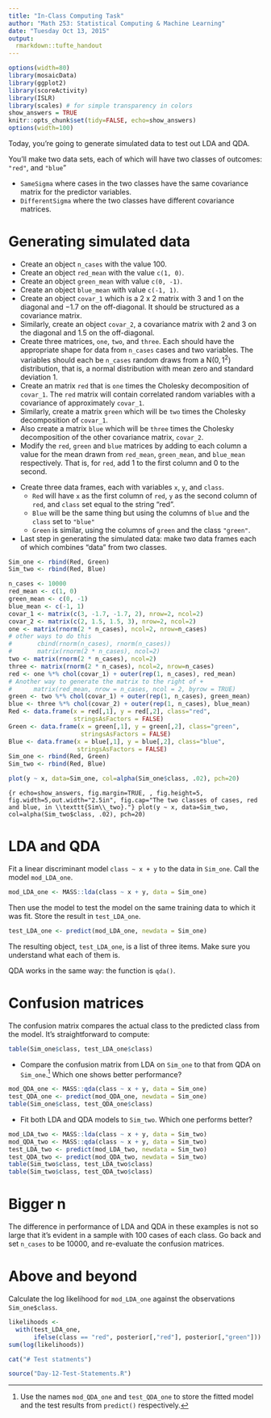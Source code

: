 ```yaml
---
title: "In-Class Computing Task"
author: "Math 253: Statistical Computing & Machine Learning"
date: "Tuesday Oct 13, 2015"
output: 
  rmarkdown::tufte_handout
---
```


```r
options(width=80)
library(mosaicData)
library(ggplot2)
library(scoreActivity)
library(ISLR)
library(scales) # for simple transparency in colors
show_answers = TRUE
knitr::opts_chunk$set(tidy=FALSE, echo=show_answers)
options(width=100)
```

Today, you're going to generate simulated data to test out LDA and QDA.

You'll make two data sets, each of which will have two classes of outcomes: `"red"`, and `"blue`"

* `SameSigma` where cases in the two classes have the same covariance matrix for the predictor variables.
* `DifferentSigma` where the two classes have different covariance matrices.

# Generating simulated data

* Create an object `n_cases` with the value 100.
* Create an object `red_mean` with the value `c(1, 0)`.
* Create an object `green_mean` with value `c(0, -1)`.
* Create an object `blue_mean` with value `c(-1, 1)`.
* Create an object `covar_1` which is a 2 x 2 matrix with 3 and 1 on the diagonal and $-1.7$ on the off-diagonal. It should be structured as a covariance matrix.
* Similarly, create an object `covar_2`, a covariance matrix with 2 and 3 on the diagonal and $1.5$ on the off-diagonal.
* Create three matrices, `one`, `two`, and `three`.  Each should have the appropriate shape for data from `n_cases` cases and two variables. The variables should each be `n_cases` random draws from a $\mbox{N}(0, 1^2)$ distribution, that is, a normal distribution with mean zero and standard deviation $1$.\marginnote[-2cm]{In specifying the normal distribution, one needs to decide whether to report the standard deviation or the variance.  R uses \texttt{sd=}.  To help to eliminate ambiguity in mathematical notation, the form $1^2$ is used simply as a reminder that the quantity is a variance.}
* Create an matrix `red` that is `one` times the Cholesky decomposition of `covar_1`.  The `red` matrix will contain correlated random variables with a covariance of approximately `covar_1`.
* Similarly, create a matrix `green` which will be `two` times the Cholesky decomposition of `covar_1`.
* Also create a matrix `blue` which will be `three` times the Cholesky decomposition of the other covariance matrix, `covar_2`.
* Modify the `red`, `green` and `blue` matrices by adding to each column a value for the mean drawn from `red_mean`, `green_mean`, and `blue_mean` respectively.\marginnote[-2.5cm]{{\em Hint}: It won't work to do the obvious, simple thing, e.g.  add \texttt{red\_mean} to \texttt{red}. There are many ways to construct a statement that works.  Among others, there's a way using \texttt{outer()}, a way using \texttt{matrix()}, and even a way using \texttt{t()} twice.} That is, for `red`, add 1 to the first column and 0 to the second.

\newpage

* Create three data frames, each with variables `x`, `y`, and `class`.\marginnote{You'll use \texttt{data.frame()} to construct the data frames.  Make sure to give the optional argument \texttt{stringsAsFactors = FALSE}.  This will let the class be stored as straightforward character strings that can be used in plotting to specify the color.} 
    - `Red` will have `x` as the first column of `red`, `y` as the second column of `red`, and `class` set equal to the string "red".
    - `Blue` will be the same thing but using the columns of `blue` and the `class` set to `"blue"`
    - `Green` is similar, using the columns of `green` and the class `"green"`.
* Last step in generating the simulated data: make two data frames each of which combines "data" from two classes.
```r
Sim_one <- rbind(Red, Green)
Sim_two <- rbind(Red, Blue)
```

```r
n_cases <- 10000
red_mean <- c(1, 0)
green_mean <- c(0, -1)
blue_mean <- c(-1, 1)
covar_1 <- matrix(c(3, -1.7, -1.7, 2), nrow=2, ncol=2)
covar_2 <- matrix(c(2, 1.5, 1.5, 3), nrow=2, ncol=2)
one <- matrix(rnorm(2 * n_cases), ncol=2, nrow=n_cases)
# other ways to do this
#       cbind(rnorm(n_cases), rnorm(n_cases))
#       matrix(rnorm(2 * n_cases), ncol=2)
two <- matrix(rnorm(2 * n_cases), ncol=2)
three <- matrix(rnorm(2 * n_cases), ncol=2, nrow=n_cases)
red <- one %*% chol(covar_1) + outer(rep(1, n_cases), red_mean)
# Another way to generate the matrix to the right of +
#      matrix(red_mean, nrow = n_cases, ncol = 2, byrow = TRUE)
green <- two %*% chol(covar_1) + outer(rep(1, n_cases), green_mean)
blue <- three %*% chol(covar_2) + outer(rep(1, n_cases), blue_mean)
Red <- data.frame(x = red[,1], y = red[,2], class="red", 
                  stringsAsFactors = FALSE)
Green <- data.frame(x = green[,1], y = green[,2], class="green",
                    stringsAsFactors = FALSE)
Blue <- data.frame(x = blue[,1], y = blue[,2], class="blue",
                   stringsAsFactors = FALSE)
Sim_one <- rbind(Red, Green)
Sim_two <- rbind(Red, Blue)
```
```r
plot(y ~ x, data=Sim_one, col=alpha(Sim_one$class, .02), pch=20)
```
```{r echo=show_answers, fig.margin=TRUE, , fig.height=5, fig.width=5,out.width="2.5in", fig.cap="The two classes of cases, red and blue, in \\texttt{Sim\\_two}."}
plot(y ~ x, data=Sim_two, col=alpha(Sim_two$class, .02), pch=20)
```

# LDA and QDA

Fit a linear discriminant model `class ~ x + y` to the data in `Sim_one`. Call the model `mod_LDA_one`.
```r
mod_LDA_one <- MASS::lda(class ~ x + y, data = Sim_one)
```

Then use the model to test the model on the same training data to which it was fit. Store the result in `test_LDA_one`.
```r
test_LDA_one <- predict(mod_LDA_one, newdata = Sim_one)
```

The resulting object, `test_LDA_one`,  is a list of three items. Make sure you understand what each of them is.

QDA works in the same way: the function is `qda()`.

# Confusion matrices

The confusion matrix compares the actual class to the predicted class from the model.  It's straightforward to compute:
```r
table(Sim_one$class, test_LDA_one$class)
```

* Compare the confusion matrix from LDA on `Sim_one` to that from QDA on `Sim_one`.^[Use the names `mod_QDA_one` and `test_QDA_one` to store the fitted model and the test results from `predict()` respectively.]  Which one shows better performance?
```r
mod_QDA_one <- MASS::qda(class ~ x + y, data = Sim_one)
test_QDA_one <- predict(mod_QDA_one, newdata = Sim_one)
table(Sim_one$class, test_QDA_one$class)
```

* Fit both LDA and QDA models to `Sim_two`.  Which one performs better?
```r
mod_LDA_two <- MASS::lda(class ~ x + y, data = Sim_two)
mod_QDA_two <- MASS::qda(class ~ x + y, data = Sim_two)
test_LDA_two <- predict(mod_LDA_two, newdata = Sim_two)
test_QDA_two <- predict(mod_QDA_two, newdata = Sim_two)
table(Sim_two$class, test_LDA_two$class)
table(Sim_two$class, test_QDA_two$class)
```

# Bigger n

The difference in performance of LDA and QDA in these examples is not so large that it's evident in a sample with 100 cases of each class.  Go back and set `n_cases` to be 10000, and re-evaluate the confusion matrices.

\enlargethispage{1in}

# Above and beyond

Calculate the log likelihood for `mod_LDA_one` against the observations `Sim_one$class`.

```r
likelihoods <-
  with(test_LDA_one, 
       ifelse(class == "red", posterior[,"red"], posterior[,"green"]))
sum(log(likelihoods))
```


```r
cat("# Test statments")
```

```r
source("Day-12-Test-Statements.R")
```
